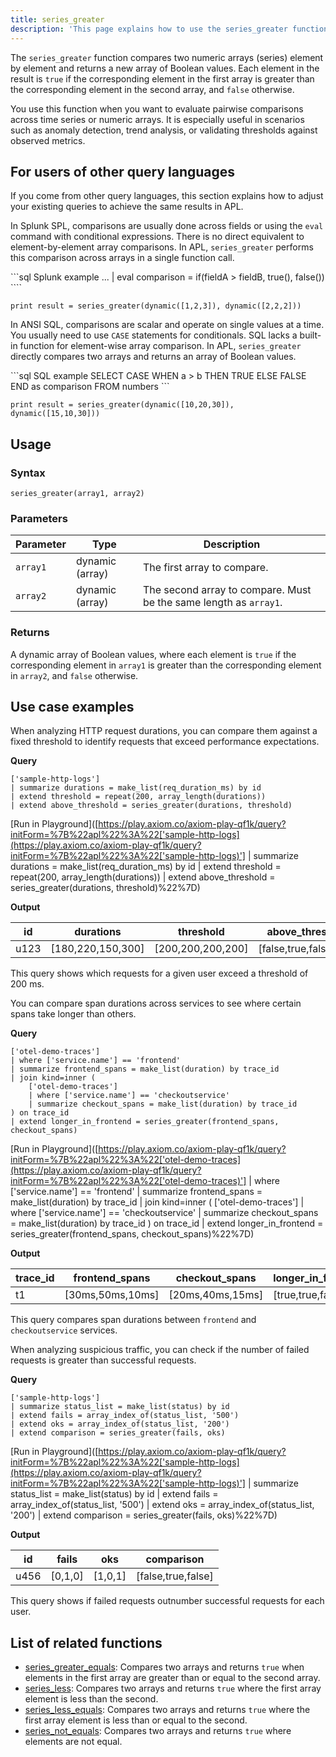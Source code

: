 ```yaml
---
title: series_greater
description: 'This page explains how to use the series_greater function in APL.'
---
```


The `series_greater` function compares two numeric arrays (series) element by element and returns a new array of Boolean values. Each element in the result is `true` if the corresponding element in the first array is greater than the corresponding element in the second array, and `false` otherwise.  

You use this function when you want to evaluate pairwise comparisons across time series or numeric arrays. It is especially useful in scenarios such as anomaly detection, trend analysis, or validating thresholds against observed metrics.

## For users of other query languages

If you come from other query languages, this section explains how to adjust your existing queries to achieve the same results in APL.

<AccordionGroup>
<Accordion title="Splunk SPL users">

In Splunk SPL, comparisons are usually done across fields or using the `eval` command with conditional expressions. There is no direct equivalent to element-by-element array comparisons. In APL, `series_greater` performs this comparison across arrays in a single function call.

<CodeGroup>
```sql Splunk example
... | eval comparison = if(fieldA > fieldB, true(), false())
````

```kusto APL equivalent
print result = series_greater(dynamic([1,2,3]), dynamic([2,2,2]))
```

</CodeGroup>

</Accordion>
<Accordion title="ANSI SQL users">

In ANSI SQL, comparisons are scalar and operate on single values at a time. You usually need to use `CASE` statements for conditionals. SQL lacks a built-in function for element-wise array comparison. In APL, `series_greater` directly compares two arrays and returns an array of Boolean values.

<CodeGroup>
```sql SQL example
SELECT CASE WHEN a > b THEN TRUE ELSE FALSE END as comparison
FROM numbers
```

```kusto APL equivalent
print result = series_greater(dynamic([10,20,30]), dynamic([15,10,30]))
```

</CodeGroup>

</Accordion>
</AccordionGroup>

## Usage

### Syntax

```kusto
series_greater(array1, array2)
```

### Parameters

| Parameter | Type            | Description                                                       |
| --------- | --------------- | ----------------------------------------------------------------- |
| `array1`  | dynamic (array) | The first array to compare.                                       |
| `array2`  | dynamic (array) | The second array to compare. Must be the same length as `array1`. |

### Returns

A dynamic array of Boolean values, where each element is `true` if the corresponding element in `array1` is greater than the corresponding element in `array2`, and `false` otherwise.

## Use case examples

<Tabs>
<Tab title="Log analysis">

When analyzing HTTP request durations, you can compare them against a fixed threshold to identify requests that exceed performance expectations.

**Query**

```kusto
['sample-http-logs']
| summarize durations = make_list(req_duration_ms) by id
| extend threshold = repeat(200, array_length(durations))
| extend above_threshold = series_greater(durations, threshold)
```

[Run in Playground]([https://play.axiom.co/axiom-play-qf1k/query?initForm=%7B%22apl%22%3A%22['sample-http-logs](https://play.axiom.co/axiom-play-qf1k/query?initForm=%7B%22apl%22%3A%22['sample-http-logs)'] | summarize durations = make_list(req_duration_ms) by id | extend threshold = repeat(200, array_length(durations)) | extend above_threshold = series_greater(durations, threshold)%22%7D)

**Output**

| id   | durations          | threshold          | above_threshold         |
| ---- | ------------------ | ------------------ | ------------------------ |
| u123 | [180,220,150,300] | [200,200,200,200] | [false,true,false,true] |

This query shows which requests for a given user exceed a threshold of 200 ms.

</Tab>
<Tab title="OpenTelemetry traces">

You can compare span durations across services to see where certain spans take longer than others.

**Query**

```kusto
['otel-demo-traces']
| where ['service.name'] == 'frontend'
| summarize frontend_spans = make_list(duration) by trace_id
| join kind=inner (
    ['otel-demo-traces']
    | where ['service.name'] == 'checkoutservice'
    | summarize checkout_spans = make_list(duration) by trace_id
) on trace_id
| extend longer_in_frontend = series_greater(frontend_spans, checkout_spans)
```

[Run in Playground]([https://play.axiom.co/axiom-play-qf1k/query?initForm=%7B%22apl%22%3A%22['otel-demo-traces](https://play.axiom.co/axiom-play-qf1k/query?initForm=%7B%22apl%22%3A%22['otel-demo-traces)'] | where ['service.name'] == 'frontend' | summarize frontend_spans = make_list(duration) by trace_id | join kind=inner ( ['otel-demo-traces'] | where ['service.name'] == 'checkoutservice' | summarize checkout_spans = make_list(duration) by trace_id ) on trace_id | extend longer_in_frontend = series_greater(frontend_spans, checkout_spans)%22%7D)

**Output**

| trace_id | frontend_spans   | checkout_spans   | longer_in_frontend |
| --------- | ----------------- | ----------------- | -------------------- |
| t1        | [30ms,50ms,10ms] | [20ms,40ms,15ms] | [true,true,false]   |

This query compares span durations between `frontend` and `checkoutservice` services.

</Tab>
<Tab title="Security logs">

When analyzing suspicious traffic, you can check if the number of failed requests is greater than successful requests.

**Query**

```kusto
['sample-http-logs']
| summarize status_list = make_list(status) by id
| extend fails = array_index_of(status_list, '500')
| extend oks = array_index_of(status_list, '200')
| extend comparison = series_greater(fails, oks)
```

[Run in Playground]([https://play.axiom.co/axiom-play-qf1k/query?initForm=%7B%22apl%22%3A%22['sample-http-logs](https://play.axiom.co/axiom-play-qf1k/query?initForm=%7B%22apl%22%3A%22['sample-http-logs)'] | summarize status_list = make_list(status) by id | extend fails = array_index_of(status_list, '500') | extend oks = array_index_of(status_list, '200') | extend comparison = series_greater(fails, oks)%22%7D)

**Output**

| id   | fails    | oks      | comparison          |
| ---- | -------- | -------- | ------------------- |
| u456 | [0,1,0] | [1,0,1] | [false,true,false] |

This query shows if failed requests outnumber successful requests for each user.

</Tab>
</Tabs>

## List of related functions

- [series_greater_equals](/apl/scalar-functions/time-series/series-greater-equals): Compares two arrays and returns `true` when elements in the first array are greater than or equal to the second array.
- [series_less](/apl/scalar-functions/time-series/series-less): Compares two arrays and returns `true` where the first array element is less than the second.
- [series_less_equals](/apl/scalar-functions/time-series/series-less-equals): Compares two arrays and returns `true` where the first array element is less than or equal to the second.
- [series_not_equals](/apl/scalar-functions/time-series/series-not-equals): Compares two arrays and returns `true` where elements are not equal.
